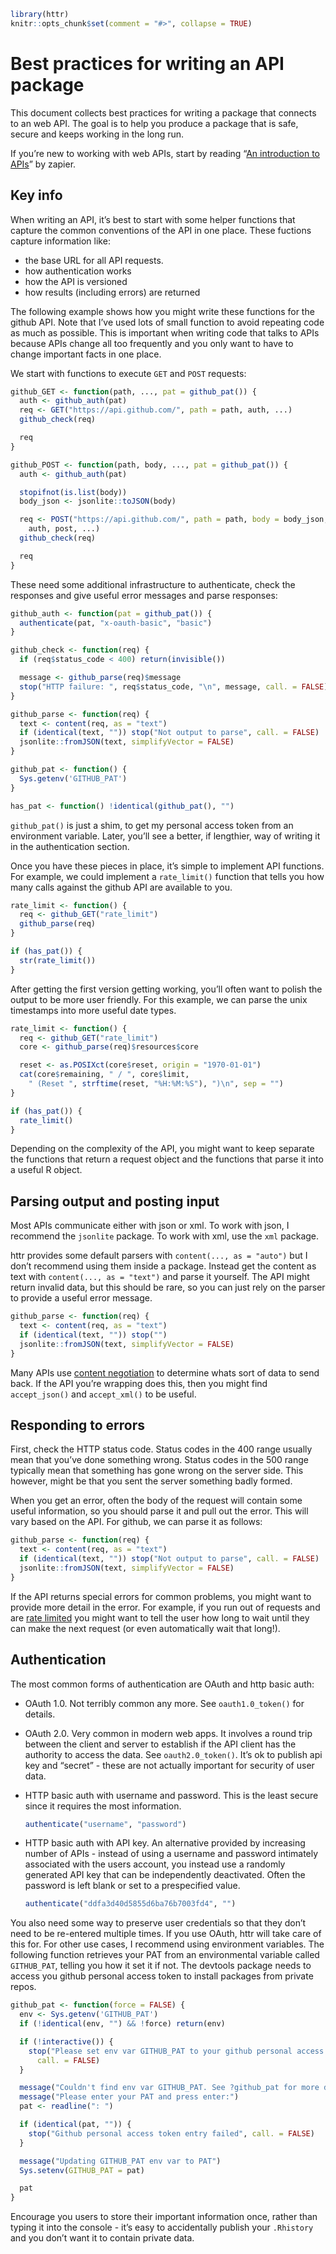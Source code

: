<!--
%\VignetteEngine{knitr::knitr}
%\VignetteIndexEntry{Best practices for writing an API package}
-->

```r
library(httr)
knitr::opts_chunk$set(comment = "#>", collapse = TRUE)
```

# Best practices for writing an API package

This document collects best practices for writing a package that connects to an web API. The goal is to help you produce a package that is safe, secure and keeps working in the long run.

If you're new to working with web APIs, start by reading "[An introduction to APIs](https://zapier.com/learn/apis)" by zapier.

## Key info

When writing an API, it's best to start with some helper functions that capture the common conventions of the API in one place. These fuctions capture information like:

* the base URL for all API requests.
* how authentication works
* how the API is versioned
* how results (including errors) are returned

The following example shows how you might write these functions for the github API. Note that I've used lots of small function to avoid repeating code as much as possible. This is important when writing code that talks to APIs because APIs change all too frequently and you only want to have to change important facts in one place.

We start with functions to execute `GET` and `POST` requests:

```r
github_GET <- function(path, ..., pat = github_pat()) {
  auth <- github_auth(pat)
  req <- GET("https://api.github.com/", path = path, auth, ...)
  github_check(req)

  req
}

github_POST <- function(path, body, ..., pat = github_pat()) {
  auth <- github_auth(pat)

  stopifnot(is.list(body))
  body_json <- jsonlite::toJSON(body)

  req <- POST("https://api.github.com/", path = path, body = body_json,
    auth, post, ...)
  github_check(req)

  req
}
```

These need some additional infrastructure to authenticate, check the responses and give useful error messages and parse responses:

```r
github_auth <- function(pat = github_pat()) {
  authenticate(pat, "x-oauth-basic", "basic")
}

github_check <- function(req) {
  if (req$status_code < 400) return(invisible())

  message <- github_parse(req)$message
  stop("HTTP failure: ", req$status_code, "\n", message, call. = FALSE)
}

github_parse <- function(req) {
  text <- content(req, as = "text")
  if (identical(text, "")) stop("Not output to parse", call. = FALSE)
  jsonlite::fromJSON(text, simplifyVector = FALSE)
}

github_pat <- function() {
  Sys.getenv('GITHUB_PAT')
}

has_pat <- function() !identical(github_pat(), "")
```

`github_pat()` is just a shim, to get my personal access token from an environment variable. Later, you'll see a better, if lengthier, way of writing it in the authentication section.

Once you have these pieces in place, it's simple to implement API functions. For example, we could implement a `rate_limit()` function that tells you how many calls against the github API are available to you.

```r
rate_limit <- function() {
  req <- github_GET("rate_limit")
  github_parse(req)
}

if (has_pat()) {
  str(rate_limit())
}
```

After getting the first version getting working, you'll often want to polish the output to be more user friendly. For this example, we can parse the unix timestamps into more useful date types.

```r
rate_limit <- function() {
  req <- github_GET("rate_limit")
  core <- github_parse(req)$resources$core

  reset <- as.POSIXct(core$reset, origin = "1970-01-01")
  cat(core$remaining, " / ", core$limit,
    " (Reset ", strftime(reset, "%H:%M:%S"), ")\n", sep = "")
}

if (has_pat()) {
  rate_limit()
}
```

Depending on the complexity of the API, you might want to keep separate the functions that return a request object and the functions that parse it into a useful R object.

## Parsing output and posting input

Most APIs communicate either with json or xml. To work with json, I recommend the `jsonlite` package. To work with xml, use the `xml` package.

httr provides some default parsers with `content(..., as = "auto")` but I don't recommend using them inside a package. Instead get the content as text with `content(..., as = "text")` and parse it yourself. The API might return invalid data, but this should be rare, so you can just rely on the parser to provide a useful error message.

```r
github_parse <- function(req) {
  text <- content(req, as = "text")
  if (identical(text, "")) stop("")
  jsonlite::fromJSON(text, simplifyVector = FALSE)
}
```

Many APIs use [content negotiation](http://en.wikipedia.org/wiki/Content_negotiation) to determine whats sort of data to send back. If the API you're wrapping does this, then you might find `accept_json()` and `accept_xml()` to be useful.

## Responding to errors

First, check the HTTP status code. Status codes in the 400 range usually mean that you've done something wrong. Status codes in the 500 range typically mean that something has gone wrong on the server side. This however, might be that you sent the server something badly formed.

When you get an error, often the body of the request will contain some useful information, so you should parse it and pull out the error. This will vary based on the API. For github, we can parse it as follows:

```r
github_parse <- function(req) {
  text <- content(req, as = "text")
  if (identical(text, "")) stop("Not output to parse", call. = FALSE)
  jsonlite::fromJSON(text, simplifyVector = FALSE)
}
```

If the API returns special errors for common problems, you might want to provide more detail in the error. For example, if you run out of requests and are [rate limited](https://developer.github.com/v3/#rate-limiting) you might want to tell the user how long to wait until they can make the next request (or even automatically wait that long!).

## Authentication

The most common forms of authentication are OAuth and http basic auth:

* OAuth 1.0. Not terribly common any more. See `oauth1.0_token()` for 
  details.

* OAuth 2.0. Very common in modern web apps. It involves a round trip between
  the client and server to establish if the API client has the authority to
  access the data. See `oauth2.0_token()`. It's ok to publish api key and 
  "secret" - these are not actually important for security of user data.

* HTTP basic auth with username and password. This is the least secure
  since it requires the most information.

    ```r
    authenticate("username", "password")
    ```

* HTTP basic auth with API key. An alternative provided by increasing number
  of APIs - instead of using a username and password intimately associated
  with the users account, you instead use a randomly generated API key that
  can be independently deactivated. Often the password is left blank or set
  to a prespecified value.

    ```r
    authenticate("ddfa3d40d5855d6ba76b7003fd4", "")
    ```

You also need some way to preserve user credentials so that they don't need to be re-entered multiple times. If you use OAuth, httr will take care of this for. For other use cases, I recommend using environment variables. The following function retrieves your PAT from an environmental variable called `GITHUB_PAT`, telling you how it set it if not. The devtools package needs to access you github personal access token to install packages from private repos.

```r
github_pat <- function(force = FALSE) {
  env <- Sys.getenv('GITHUB_PAT')
  if (!identical(env, "") && !force) return(env)

  if (!interactive()) {
    stop("Please set env var GITHUB_PAT to your github personal access token",
      call. = FALSE)
  }

  message("Couldn't find env var GITHUB_PAT. See ?github_pat for more details.")
  message("Please enter your PAT and press enter:")
  pat <- readline(": ")

  if (identical(pat, "")) {
    stop("Github personal access token entry failed", call. = FALSE)
  }

  message("Updating GITHUB_PAT env var to PAT")
  Sys.setenv(GITHUB_PAT = pat)

  pat
}
```

Encourage you users to store their important information once, rather than typing it into the console - it's easy to accidentally publish your `.Rhistory` and you don't want it to contain private data.
